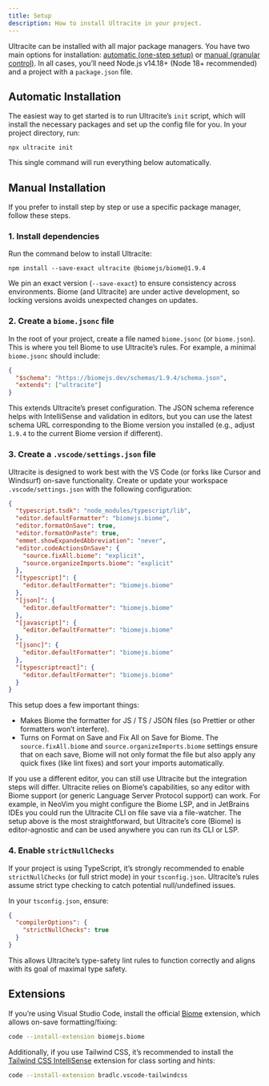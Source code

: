 ```yaml
---
title: Setup
description: How to install Ultracite in your project.
---
```


Ultracite can be installed with all major package managers. You have two main options for installation: [automatic (one-step setup)](/setup#automatic-installation) or [manual (granular control)](/setup#manual-installation). In all cases, you’ll need Node.js v14.18+ (Node 18+ recommended) and a project with a `package.json` file.

## Automatic Installation

The easiest way to get started is to run Ultracite’s `init` script, which will install the necessary packages and set up the config file for you. In your project directory, run:

```package-install
npx ultracite init
```

This single command will run everything below automatically.

## Manual Installation

If you prefer to install step by step or use a specific package manager, follow these steps.

### 1. Install dependencies

Run the command below to install Ultracite:

```package-install
npm install --save-exact ultracite @biomejs/biome@1.9.4
```

We pin an exact version (`--save-exact`) to ensure consistency across environments. Biome (and Ultracite) are under active development, so locking versions avoids unexpected changes on updates.

### 2. Create a `biome.jsonc` file

In the root of your project, create a file named `biome.jsonc` (or `biome.json`). This is where you tell Biome to use Ultracite’s rules. For example, a minimal `biome.jsonc` should include:

```json title="biome.jsonc"
{
  "$schema": "https://biomejs.dev/schemas/1.9.4/schema.json",
  "extends": ["ultracite"]
}
```

This extends Ultracite’s preset configuration. The JSON schema reference helps with IntelliSense and validation in editors, but you can use the latest schema URL corresponding to the Biome version you installed (e.g., adjust `1.9.4` to the current Biome version if different).

### 3. Create a `.vscode/settings.json` file

Ultracite is designed to work best with the VS Code (or forks like Cursor and Windsurf) on-save functionality. Create or update your workspace `.vscode/settings.json` with the following configuration:

```json title=".vscode/settings.json"
{
  "typescript.tsdk": "node_modules/typescript/lib",
  "editor.defaultFormatter": "biomejs.biome",
  "editor.formatOnSave": true,
  "editor.formatOnPaste": true,
  "emmet.showExpandedAbbreviation": "never",
  "editor.codeActionsOnSave": {
    "source.fixAll.biome": "explicit",
    "source.organizeImports.biome": "explicit"
  },
  "[typescript]": {
    "editor.defaultFormatter": "biomejs.biome"
  },
  "[json]": {
    "editor.defaultFormatter": "biomejs.biome"
  },
  "[javascript]": {
    "editor.defaultFormatter": "biomejs.biome"
  },
  "[jsonc]": {
    "editor.defaultFormatter": "biomejs.biome"
  },
  "[typescriptreact]": {
    "editor.defaultFormatter": "biomejs.biome"
  }
}
```

This setup does a few important things:

- Makes Biome the formatter for JS / TS / JSON files (so Prettier or other formatters won’t interfere).
- Turns on Format on Save and Fix All on Save for Biome. The `source.fixAll.biome` and `source.organizeImports.biome` settings ensure that on each save, Biome will not only format the file but also apply any quick fixes (like lint fixes) and sort your imports automatically.

If you use a different editor, you can still use Ultracite but the integration steps will differ. Ultracite relies on Biome’s capabilities, so any editor with Biome support (or generic Language Server Protocol support) can work. For example, in NeoVim you might configure the Biome LSP, and in JetBrains IDEs you could run the Ultracite CLI on file save via a file-watcher. The setup above is the most straightforward, but Ultracite’s core (Biome) is editor-agnostic and can be used anywhere you can run its CLI or LSP.


### 4. Enable `strictNullChecks`

If your project is using TypeScript, it’s strongly recommended to enable `strictNullChecks` (or full strict mode) in your `tsconfig.json`. Ultracite’s rules assume strict type checking to catch potential null/undefined issues.

In your `tsconfig.json`, ensure:

```json title="tsconfig.json"
{
  "compilerOptions": {
    "strictNullChecks": true
  }
}
```

This allows Ultracite’s type-safety lint rules to function correctly and aligns with its goal of maximal type safety.

## Extensions

If you’re using Visual Studio Code, install the official [Biome](https://marketplace.visualstudio.com/items?itemName=biomejs.biome) extension, which allows on-save formatting/fixing:

```bash title="Terminal"
code --install-extension biomejs.biome
```

Additionally, if you use Tailwind CSS, it’s recommended to install the [Tailwind CSS IntelliSense](https://marketplace.visualstudio.com/items?itemName=bradlc.vscode-tailwindcss) extension for class sorting and hints:

```bash title="Terminal"
code --install-extension bradlc.vscode-tailwindcss
```

